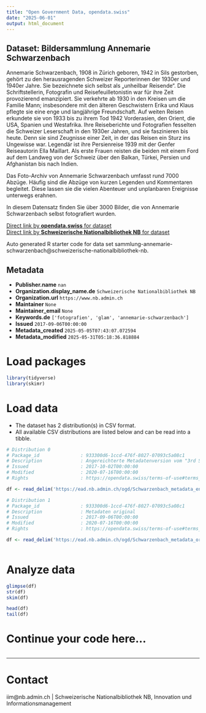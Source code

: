 ```yaml
---
title: "Open Government Data, opendata.swiss"
date: "2025-06-01"
output: html_document
---
```


## Dataset: Bildersammlung Annemarie Schwarzenbach

Annemarie Schwarzenbach, 1908 in Zürich geboren, 1942 in Sils gestorben, gehört zu den herausragenden Schweizer Reporterinnen der 1930er und 1940er Jahre. Sie bezeichnete sich selbst als „unheilbar Reisende“. Die Schriftstellerin, Fotografin und Reisefeuilletonistin war für ihre Zeit provozierend emanzipiert. Sie verkehrte ab 1930 in den Kreisen um die Familie Mann; insbesondere mit den älteren Geschwistern Erika und Klaus pflegte sie eine enge und langjährige Freundschaft. Auf weiten Reisen erkundete sie von 1933 bis zu ihrem Tod 1942 Vorderasien, den Orient, die USA, Spanien und Westafrika. Ihre Reiseberichte und Fotografien fesselten die Schweizer Leserschaft in den 1930er Jahren, und sie faszinieren bis heute. Denn sie sind Zeugnisse einer Zeit, in der das Reisen ein Sturz ins Ungewisse war. Legendär ist ihre Persienreise 1939 mit der Genfer Reiseautorin Ella Maillart. Als erste Frauen reisten die beiden mit einem Ford auf dem Landweg von der Schweiz über den Balkan, Türkei, Persien und Afghanistan bis nach Indien.

Das Foto-Archiv von Annemarie Schwarzenbach umfasst rund 7000 Abzüge. Häufig sind die Abzüge von kurzen Legenden und Kommentaren begleitet. Diese lassen sie die vielen Abenteuer und unplanbaren Ereignisse unterwegs erahnen.

In diesem Datensatz finden Sie über 3000 Bilder, die von Annemarie Schwarzenbach selbst fotografiert wurden.

[Direct link by **opendata.swiss** for dataset](https://opendata.swiss/de/dataset/bildersammlung-annemarie-schwarzenbach1)<br>
[Direct link by **Schweizerische Nationalbibliothek NB** for dataset](https://ead.nb.admin.ch/html/schwarzenbach.html)

Auto generated R starter code for data set sammlung-annemarie-schwarzenbach@schweizerische-nationalbibliothek-nb.

## Metadata

- **Publisher.name** `nan`
- **Organization.display_name.de** `Schweizerische Nationalbibliothek NB`
- **Organization.url** `https://www.nb.admin.ch`
- **Maintainer** `None`
- **Maintainer_email** `None`
- **Keywords.de** `['fotografien', 'glam', 'annemarie-schwarzenbach']`
- **Issued** `2017-09-06T00:00:00`
- **Metadata_created** `2025-05-05T07:43:07.072594`
- **Metadata_modified** `2025-05-31T05:18:36.818884`


# Load packages

```r

library(tidyverse)
library(skimr)

```

# Load data

-   The dataset has 2 distribution(s) in CSV format.
-   All available CSV distributions are listed below and can be read into a tibble.

```r

# Distribution 0
# Package_id               : 933300d6-1ccd-476f-8027-07093c5a08c1
# Description              : Angereichterte Metadatenversion vom "3rd Swiss Open Cultural Data Hackathon".  Zusätzliche Metadatenfelder: Land_all, Ort_all, Ort_Wikidata, latlong, URL_Bild_Direkt Siehe: https://make.opendata.ch/wiki/project:annemarie_schwarzenbach_photo_collection
# Issued                   : 2017-10-02T00:00:00
# Modified                 : 2020-07-16T00:00:00
# Rights                   : https://opendata.swiss/terms-of-use#terms_open

df <- read_delim('https://ead.nb.admin.ch/ogd/Schwarzenbach_metadata_enriched.csv')

# Distribution 1
# Package_id               : 933300d6-1ccd-476f-8027-07093c5a08c1
# Description              : Metadaten original
# Issued                   : 2017-09-06T00:00:00
# Modified                 : 2020-07-16T00:00:00
# Rights                   : https://opendata.swiss/terms-of-use#terms_open

df <- read_delim('https://ead.nb.admin.ch/ogd/Schwarzenbach_metadata_original.csv')



```

# Analyze data

```r

glimpse(df)
str(df)
skim(df)

head(df)
tail(df)

```

# Continue your code here...

```r

```

------------------------------------------------------------------------

# Contact

iim@nb.admin.ch | Schweizerische Nationalbibliothek NB, Innovation und Informationsmanagement
